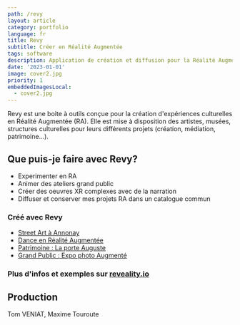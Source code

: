 ```yaml
---
path: /revy
layout: article
category: portfolio
language: fr
title: Revy
subtitle: Créer en Réalité Augmentée
tags: software
description: Application de création et diffusion pour la Réalité Augmentée
date: '2023-01-01'
image: cover2.jpg
priority: 1
embeddedImagesLocal:
  - cover2.jpg
---
```


Revy est une boite à outils conçue pour la création d'expériences culturelles en Réalité Augmentée (RA). Elle est mise à disposition des artistes, musées, structures culturelles pour leurs différents projets (création, médiation, patrimoine...).

## Que puis-je faire avec Revy?
* Experimenter en RA
* Animer des ateliers grand public
* Créer des oeuvres XR complexes avec de la narration
* Diffuser et conserver mes projets RA dans un catalogue commun

### Créé avec Revy
* [Street Art à Annonay](/mural-annonay/)
* [Dance en Réalité Augmentée](//reveality.io/fr/the-invisible-party/#content)
* [Patrimoine : La porte Auguste](//reveality.io/fr/porte-auguste-nimes/#content)
* [Grand Public : Expo photo Augmenté](//reveality.io/fr/environ-alger/#content)

### Plus d'infos et exemples sur [reveality.io](https://reveality.io/)


  
## Production
Tom VENIAT, Maxime Touroute


